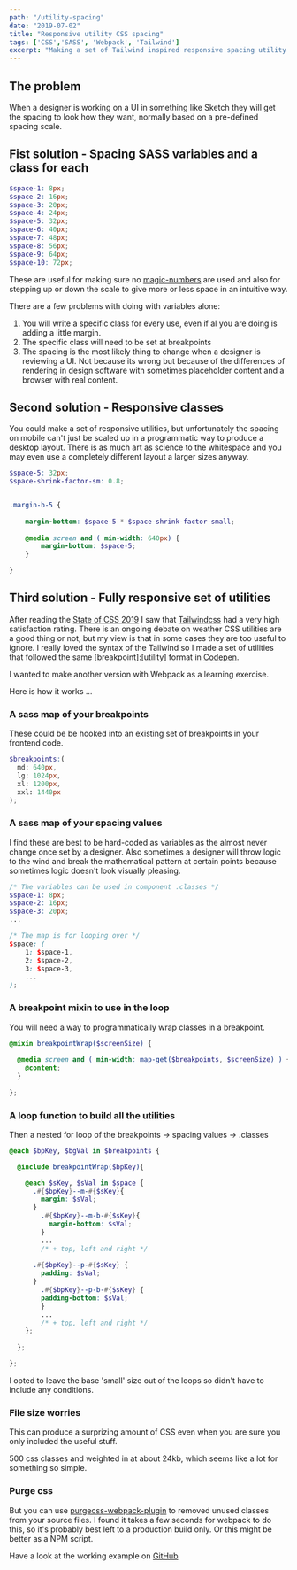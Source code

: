 ```yaml
---
path: "/utility-spacing"
date: "2019-07-02"
title: "Responsive utility CSS spacing"
tags: ['CSS','SASS', 'Webpack', 'Tailwind']
excerpt: "Making a set of Tailwind inspired responsive spacing utility classes with SASS"
---
```


## The problem
When a designer is working on a UI in something like Sketch they will get the spacing to look how they want, normally based on a pre-defined spacing scale.

<SideScroller blockClassName="whitespace-nowrap">
    <Spacer size={16}/>
    <Spacer size={20}/>
    <Spacer size={24}/>
    <Spacer size={32}/>
    <Spacer size={40}/>
    <Spacer size={48}/>
    <Spacer size={56}/>
    <Spacer size={64}/>
    <Spacer size={72}/>
    <Spacer size={80}/>
    <Spacer size={96}/>
    <Spacer size={128}/>
</SideScroller>

## Fist solution - Spacing SASS variables and a class for each

```SCSS
$space-1: 8px;
$space-2: 16px;
$space-3: 20px;
$space-4: 24px;
$space-5: 32px;
$space-6: 40px;
$space-7: 48px;
$space-8: 56px;
$space-9: 64px;
$space-10: 72px;
```
These are useful for making sure no [magic-numbers](https://css-tricks.com/magic-numbers-in-css/) are used and also for stepping up or down the scale to give more or less space in an intuitive way.

There are a few problems with doing with variables alone:
1. You will write a specific class for  every use, even if al you are doing is adding a little margin.
2. The specific class will need to be set at breakpoints
3. The spacing is the most likely thing to change when a designer is reviewing a UI. Not because its wrong but because of the differences of rendering in design software with sometimes placeholder content and a browser with real content.

## Second solution - Responsive classes
You could make a set of responsive utilities, but unfortunately the spacing on mobile can't just be scaled up in a programmatic way to produce a desktop layout. There is as much art as science to the whitespace and you may even use a completely different layout a larger sizes anyway.

```SCSS
$space-5: 32px;
$space-shrink-factor-sm: 0.8;


.margin-b-5 {
    
    margin-bottom: $space-5 * $space-shrink-factor-small;
    
    @media screen and ( min-width: 640px) {
        margin-bottom: $space-5;
    }

}

```

## Third solution - Fully responsive set of utilities
After reading the [State of CSS 2019](https://2019.stateofcss.com/) I saw that [Tailwindcss](https://tailwindcss.com/) had a very high satisfaction rating. There is an ongoing debate on weather CSS utilities are a good thing or not, but my view is that in some cases they are too useful to ignore. I really loved the syntax of the Tailwind so I made a set of utilities that followed the same [breakpoint]:[utility] format in [Codepen](https://codepen.io/jqim/pen/ydLpVB). 

I wanted to make another version with Webpack as a learning exercise.

Here is how it works ...

### A sass map of your breakpoints
These could be be hooked into an existing set of breakpoints in your frontend code.

```SCSS
$breakpoints:(
  md: 640px,
  lg: 1024px,
  xl: 1200px,
  xxl: 1440px
);
```

### A sass map of your spacing values
I find these are best to be hard-coded as variables as the almost never change once set by a designer. Also sometimes a designer will throw logic to the wind and break the mathematical pattern at certain points because sometimes logic doesn't look visually pleasing.

```SCSS
/* The variables can be used in component .classes */
$space-1: 8px;
$space-2: 16px;
$space-3: 20px;
...

/* The map is for looping over */
$space: (
    1: $space-1,
    2: $space-2,
    3: $space-3,
    ...
);
```
### A breakpoint mixin to use in the loop
You will need a way to programmatically wrap classes in a breakpoint.

```SCSS
@mixin breakpointWrap($screenSize) {
  
  @media screen and ( min-width: map-get($breakpoints, $screenSize) ) {
    @content;
  }
  
};
```

### A loop function to build all the utilities
Then a nested for loop of the breakpoints -> spacing values -> .classes

```SCSS
@each $bpKey, $bgVal in $breakpoints {

  @include breakpointWrap($bpKey){

    @each $sKey, $sVal in $space {
      .#{$bpKey}--m-#{$sKey}{
        margin: $sVal;
      }
        .#{$bpKey}--m-b-#{$sKey}{
          margin-bottom: $sVal;
        }
        ...
        /* + top, left and right */
      
      .#{$bpKey}--p-#{$sKey} {
        padding: $sVal;
      }
        .#{$bpKey}--p-b-#{$sKey} {
        padding-bottom: $sVal;
        }
        ...  
        /* + top, left and right */
    };
    
  };

};
```
I opted to leave the base 'small' size out of the loops so didn't have to include any conditions.


### File size worries

This can produce a surprizing amount of CSS even when you are sure you only included the useful stuff.

<Calculator className="m-b-4" breakpoints="3" values="20" classes="12"/>

500 css classes and weighted in at about 24kb, which seems like a lot for something so simple.


### Purge css
But you can use [purgecss-webpack-plugin](https://github.com/FullHuman/purgecss-webpack-plugin) to removed unused classes from your source files. I found it takes a few seconds for webpack to do this, so it's probably best left to a production build only. Or this might be better as a NPM script.

Have a look at the working example on [GitHub](https://github.com/jimmaclean/utility-spacing)